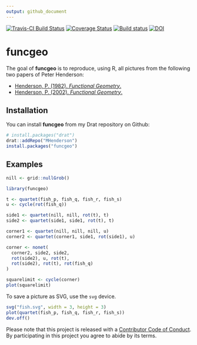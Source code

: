 ```yaml
---
output: github_document
---
```


<!-- README.md is generated from README.Rmd. Please edit that file -->
[![Travis-CI Build Status](https://travis-ci.org/MHenderson/funcgeo.svg?branch=master)](https://travis-ci.org/MHenderson/funcgeo)
[![Coverage Status](https://img.shields.io/codecov/c/github/MHenderson/funcgeo/master.svg)](https://codecov.io/github/MHenderson/funcgeo?branch=master)
[![Build status](https://ci.appveyor.com/api/projects/status/jwap9ayr8mviguc0?svg=true)](https://ci.appveyor.com/project/MHenderson/funcgeo)
[![DOI](https://zenodo.org/badge/72451164.svg)](https://zenodo.org/badge/latestdoi/72451164)

# funcgeo

The goal of **funcgeo** is to reproduce, using R, all pictures from the
following two papers of Peter Henderson:

* [Henderson, P. (1982). *Functional Geometry*.](http://users.ecs.soton.ac.uk/peter/funcgeo.pdf)
* [Henderson, P. (2002). *Functional Geometry*.](http://eprints.soton.ac.uk/257577/1/funcgeo2.pdf)

## Installation

You can install **funcgeo** from my Drat repository on Github:

```R
# install.packages("drat")
drat::addRepo("MHenderson")
install.packages("funcgeo")
```

## Examples

```r
nill <- grid::nullGrob()
```


```r
library(funcgeo)

t <- quartet(fish_p, fish_q, fish_r, fish_s)
u <- cycle(rot(fish_q))

side1 <- quartet(nill, nill, rot(t), t)
side2 <- quartet(side1, side1, rot(t), t)

corner1 <- quartet(nill, nill, nill, u)
corner2 <- quartet(corner1, side1, rot(side1), u)

corner <- nonet(
  corner2, side2, side2,
  rot(side2), u, rot(t),
  rot(side2), rot(t), rot(fish_q)
)

squarelimit <- cycle(corner)
plot(squarelimit)
```

To save a picture as SVG, use the `svg` device.

```r
svg("fish.svg", width = 3, height = 3)
plot(quartet(fish_p, fish_q, fish_r, fish_s))
dev.off()
```

Please note that this project is released with a [Contributor Code of Conduct](CONDUCT.md). By participating in this project you agree to abide by its terms.
